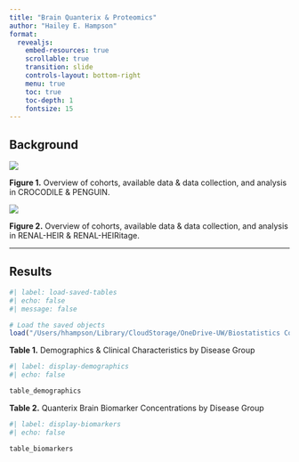 ```yaml
---
title: "Brain Quanterix & Proteomics"
author: "Hailey E. Hampson"
format:
  revealjs:
    embed-resources: true
    scrollable: true
    transition: slide
    controls-layout: bottom-right
    menu: true
    toc: true
    toc-depth: 1
    fontsize: 15
---
```


## Background

![](images/1 - CRC & PKD.png)

**Figure 1.** Overview of cohorts, available data & data collection, and analysis in CROCODILE & PENGUIN.

![](images/RH2.png)

**Figure 2.** Overview of cohorts, available data & data collection, and analysis in RENAL-HEIR & RENAL-HEIRitage.

---

## Results

```r
#| label: load-saved-tables
#| echo: false
#| message: false

# Load the saved objects
load("/Users/hhampson/Library/CloudStorage/OneDrive-UW/Biostatistics Core Shared Drive/Brain Biomarkers and Proteomics/Results/tables_for_report.RData")
```

**Table 1.** Demographics & Clinical Characteristics by Disease Group

```r
#| label: display-demographics
#| echo: false

table_demographics
```

**Table 2.** Quanterix Brain Biomarker Concentrations by Disease Group

```r
#| label: display-biomarkers
#| echo: false

table_biomarkers
```
